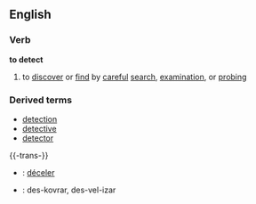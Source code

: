 ==English==
===Verb===
'''to detect'''
# to [[discover]] or [[find]] by [[careful]] [[search]], [[examination]], or [[probe|probing]]
===Derived terms===
*[[detection]]
*[[detective]]
*[[detector]]

{{-trans-}}

* {{fr}} : [[déceler]]
* {{io}} : des-kovrar, des-vel-izar